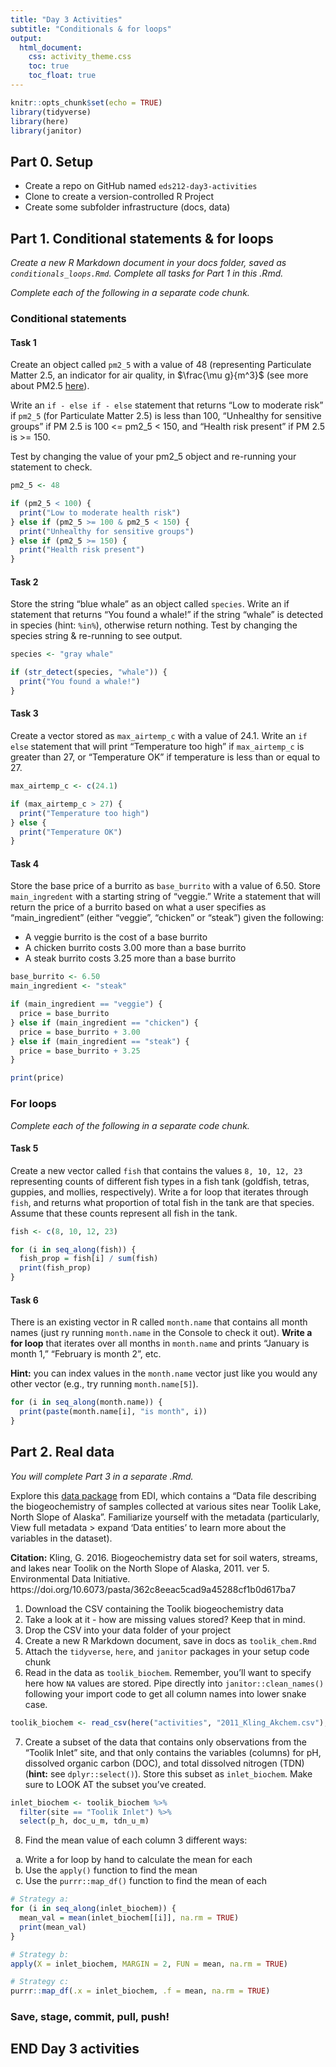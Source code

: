 ```yaml
---
title: "Day 3 Activities"
subtitle: "Conditionals & for loops"
output: 
  html_document:
    css: activity_theme.css
    toc: true
    toc_float: true
---
```


```r
knitr::opts_chunk$set(echo = TRUE)
library(tidyverse)
library(here)
library(janitor)
```

## Part 0. Setup

- Create a repo on GitHub named `eds212-day3-activities`
- Clone to create a version-controlled R Project
- Create some subfolder infrastructure (docs, data)

## Part 1. Conditional statements & for loops

*Create a new R Markdown document in your docs folder, saved as `conditionals_loops.Rmd`. Complete all tasks for Part 1 in this .Rmd.*

*Complete each of the following in a separate code chunk.*

### Conditional statements

#### Task 1

Create an object called `pm2_5` with a value of 48 (representing Particulate Matter 2.5, an indicator for air quality, in $\frac{\mu g}{m^3}$ (see more about PM2.5 [here](https://www3.epa.gov/region1/airquality/pm-aq-standards.html)). 

Write an `if - else if - else` statement that returns "Low to moderate risk" if `pm2_5` (for Particulate Matter 2.5) is less than 100, "Unhealthy for sensitive groups" if PM 2.5 is 100 <= pm2_5 < 150, and "Health risk present"  if PM 2.5 is >= 150. 

Test by changing the value of your pm2_5 object and re-running your statement to check. 

```r
pm2_5 <- 48

if (pm2_5 < 100) {
  print("Low to moderate health risk")
} else if (pm2_5 >= 100 & pm2_5 < 150) {
  print("Unhealthy for sensitive groups")
} else if (pm2_5 >= 150) {
  print("Health risk present")
}
```

#### Task 2

Store the string "blue whale" as an object called `species`. Write an if statement that returns "You found a whale!" if the string "whale" is detected in species (hint: `%in%`), otherwise return nothing. Test by changing the species string & re-running to see output. 

```r
species <- "gray whale"

if (str_detect(species, "whale")) {
  print("You found a whale!")
}
```

#### Task 3

Create a vector stored as `max_airtemp_c` with a value of 24.1. Write an `if else` statement that will print "Temperature too high" if `max_airtemp_c` is greater than 27, or "Temperature OK" if temperature is less than or equal to 27. 
```r
max_airtemp_c <- c(24.1)

if (max_airtemp_c > 27) {
  print("Temperature too high")
} else {
  print("Temperature OK")
}
```

#### Task 4

Store the base price of a burrito as `base_burrito` with a value of 6.50. Store `main_ingredent` with a starting string of "veggie." Write a statement that will return the price of a burrito based on what a user specifies as "main_ingredient" (either "veggie", "chicken" or "steak") given the following: 

- A veggie burrito is the cost of a base burrito
- A chicken burrito costs 3.00 more than a base burrito
- A steak burrito costs 3.25 more than a base burrito

```r
base_burrito <- 6.50
main_ingredient <- "steak"

if (main_ingredient == "veggie") {
  price = base_burrito
} else if (main_ingredient == "chicken") {
  price = base_burrito + 3.00
} else if (main_ingredient == "steak") {
  price = base_burrito + 3.25
}

print(price)
```

### For loops

*Complete each of the following in a separate code chunk.*

#### Task 5

Create a new vector called `fish` that contains the values `8, 10, 12, 23` representing counts of different fish types in a fish tank (goldfish, tetras, guppies, and mollies, respectively). Write a for loop that iterates through `fish`, and returns what proportion of total fish in the tank are that species. Assume that these counts represent all fish in the tank. 

```r
fish <- c(8, 10, 12, 23)

for (i in seq_along(fish)) {
  fish_prop = fish[i] / sum(fish)
  print(fish_prop)
}
```

#### Task 6

There is an existing vector in R called `month.name` that contains all month names (just ry running `month.name` in the Console to check it out). **Write a for loop** that iterates over all months in `month.name` and prints "January is month 1," "February is month 2", etc. 

**Hint:** you can index values in the `month.name` vector just like you would any other vector (e.g., try running `month.name[5]`).

```r
for (i in seq_along(month.name)) {
  print(paste(month.name[i], "is month", i))
}
```
## Part 2. Real data

*You will complete Part 3 in a separate .Rmd.*

Explore this [data package](https://portal.edirepository.org/nis/mapbrowse?packageid=knb-lter-arc.10341.5) from EDI, which contains a "Data file describing the biogeochemistry of samples collected at various sites near Toolik Lake, North Slope of Alaska". Familiarize yourself with the metadata (particularly, View full metadata > expand 'Data entities' to learn more about the variables in the dataset). 

**Citation:** Kling, G. 2016. Biogeochemistry data set for soil waters, streams, and lakes near Toolik on the North Slope of Alaska, 2011. ver 5. Environmental Data Initiative. https://doi.org/10.6073/pasta/362c8eeac5cad9a45288cf1b0d617ba7 

1. Download the CSV containing the Toolik biogeochemistry data
2. Take a look at it - how are missing values stored? Keep that in mind. 
3. Drop the CSV into your data folder of your project
4. Create a new R Markdown document, save in docs as `toolik_chem.Rmd`
5. Attach the `tidyverse`, `here`, and `janitor` packages in your setup code chunk
6. Read in the data as `toolik_biochem`. Remember, you'll want to specify here how `NA` values are stored. Pipe directly into `janitor::clean_names()` following your import code to get all column names into lower snake case.

```r
toolik_biochem <- read_csv(here("activities", "2011_Kling_Akchem.csv"), na = ".") %>% clean_names()
```

7. Create a subset of the data that contains only observations from the "Toolik Inlet" site, and that only contains the variables (columns) for pH, dissolved organic carbon (DOC), and total dissolved nitrogen (TDN) (**hint:** see `dplyr::select()`). Store this subset as `inlet_biochem`. Make sure to LOOK AT the subset you've created. 

```r
inlet_biochem <- toolik_biochem %>% 
  filter(site == "Toolik Inlet") %>% 
  select(p_h, doc_u_m, tdn_u_m)
```

8. Find the mean value of each column 3 different ways: 

a. Write a for loop by hand to calculate the mean for each
b. Use the `apply()` function to find the mean
d. Use the `purrr::map_df()` function to find the mean of each

```r
# Strategy a:
for (i in seq_along(inlet_biochem)) {
  mean_val = mean(inlet_biochem[[i]], na.rm = TRUE)
  print(mean_val)
}

# Strategy b: 
apply(X = inlet_biochem, MARGIN = 2, FUN = mean, na.rm = TRUE)

# Strategy c: 
purrr::map_df(.x = inlet_biochem, .f = mean, na.rm = TRUE)
```
### Save, stage, commit, pull, push!

## END Day 3 activities

